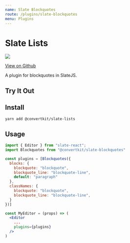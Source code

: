 ```yaml
---
name: Slate Blockquotes
route: /plugins/slate-blockquotes
menu: Plugins
---
```



# Slate Lists

![](https://img.shields.io/circleci/project/github/ConvertKit/slate-plugins/master.svg?style=flat)

[View on Github](https://github.com/ConvertKit/slate-plugins)

A plugin for blockquotes in SlateJS.

## Try It Out

<Editor />

## Install

```bash
yarn add @convertkit/slate-lists
```

## Usage

```jsx
import { Editor } from "slate-react";
import Blockquotes from "@convertkit/slate-blockquotes"

const plugins = [Blockquotes({
  blocks: {
    blockquote: "blockquote",
    blockquote_line: "blockquote-line",
    default: "paragraph"
  },
  classNames: {
    blockquote: "blockquote",
    blockquote_line: "blockquote-line",
  }
})]

const MyEditor = (props) => (
  <Editor
    ...
    plugins={plugins}
  />
)
```
